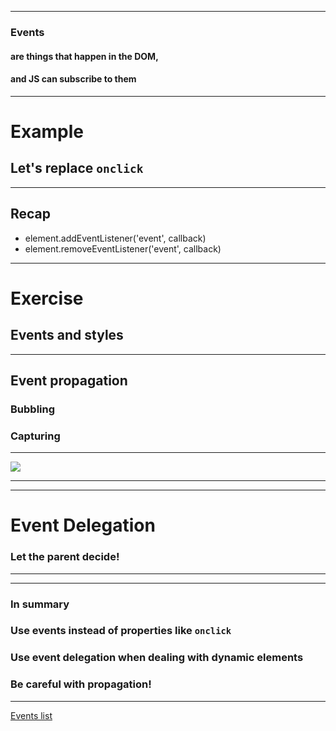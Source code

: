 



<WSlide3
  title="Events"
/>

---

### Events
#### are things that happen in the DOM,
#### and JS can subscribe to them

---

# Example
<Codepen url="https://codepen.io/ederdiaz/pen/zmVVJx" />

## Let's replace `onclick`

---
## Recap
- element.addEventListener('event', callback)
- element.removeEventListener('event', callback)
---

# Exercise
<Codepen url="https://codepen.io/ederdiaz/pen/GwKKZL" />

## Events and styles

---

## Event propagation
<Appear>
  <h3>Bubbling</h3>
  <h3>Capturing</h3>
</Appear>

---

![](./images/bubbles.png)

---

<Codepen url="https://codepen.io/ederdiaz/pen/rQBBov" />

---

# Event Delegation
<Appear>
  <h3>Let the parent decide!</h3>
</Appear>

---

<Codepen url="https://codepen.io/ederdiaz/pen/dQbyNP"/>

---

### In summary
<Appear>
  <h3>Use events instead of properties like <code>onclick</code></h3>
  <h3>Use event delegation when dealing with dynamic elements</h3>
  <h3>Be careful with propagation!</h3>
</Appear>

---

<a href="https://developer.mozilla.org/en-US/docs/Web/Events" target="_blank">Events list</a>
